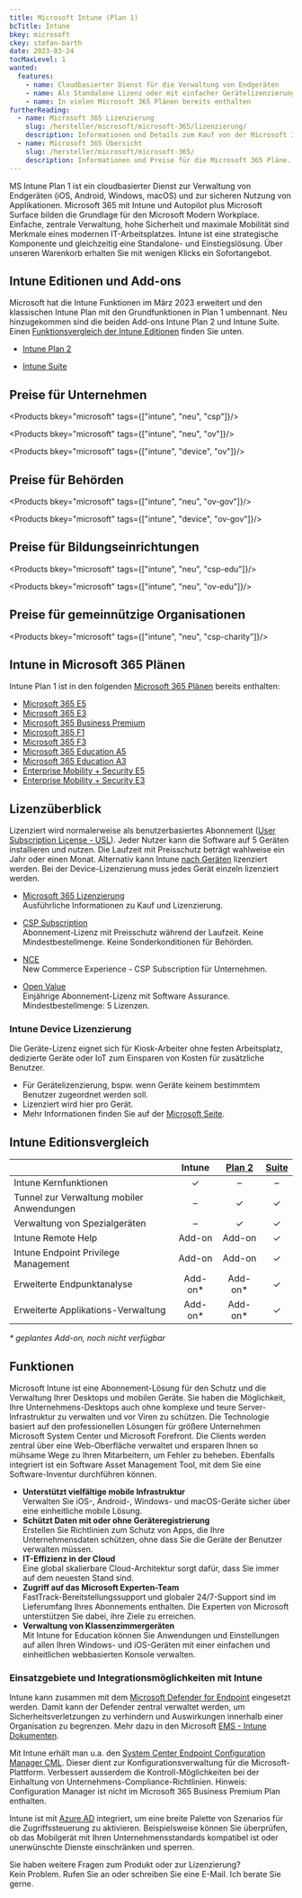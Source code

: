 ```yaml
---
title: Microsoft Intune (Plan 1)
bcTitle: Intune
bkey: microsoft
ckey: stefan-barth
date: 2023-03-24
tocMaxLevel: 1
wanted:
  features:
    - name: Cloudbasierter Dienst für die Verwaltung von Endgeräten
    - name: Als Standalone Lizenz oder mit einfacher Gerätelizenzierung verfügbar
    - name: In vielen Microsoft 365 Plänen bereits enthalten
furtherReading:
  - name: Microsoft 365 Lizenzierung
    slug: /hersteller/microsoft/microsoft-365/lizenzierung/
    description: Informationen und Details zum Kauf von der Microsoft 365 Pläne.
  - name: Microsoft 365 Übersicht
    slug: /hersteller/microsoft/microsoft-365/
    description: Informationen und Preise für die Microsoft 365 Pläne.
---
```




<Intro>

MS Intune Plan 1 ist ein cloudbasierter Dienst zur Verwaltung von Endgeräten (iOS, Android, Windows, macOS) und zur sicheren Nutzung von Applikationen. Microsoft 365 mit Intune und Autopilot plus Microsoft Surface bilden die Grundlage für den Microsoft Modern Workplace.
Einfache, zentrale Verwaltung, hohe Sicherheit und maximale Mobilität sind Merkmale eines modernen IT-Arbeitsplatzes. Intune ist eine strategische Komponente und gleichzeitig eine Standalone- und Einstiegslösung.
Über unseren Warenkorb erhalten Sie mit wenigen Klicks ein Sofortangebot.


</Intro>

<TOC />


## Intune Editionen und Add-ons

Microsoft hat die Intune Funktionen im März 2023 erweitert und den klassischen Intune Plan mit den Grundfunktionen in Plan 1 umbennant. Neu hinzugekommen sind die beiden Add-ons Intune Plan 2 und Intune Suite. Einen [Funktionsvergleich der Intune Editionen](#intune-editionsvergleich) finden Sie unten.

<ArrowList>

- [Intune Plan 2](/hersteller/microsoft/intune/add-ons/#intune-plan-2)

- [Intune Suite](/hersteller/microsoft/intune/add-ons/#intune-suite)

</ArrowList>


## Preise für Unternehmen

<Products bkey="microsoft" tags={["intune", "neu", "csp"]}/>

<Products bkey="microsoft" tags={["intune", "neu", "ov"]}/>

<Products bkey="microsoft" tags={["intune", "device", "ov"]}/>


## Preise für Behörden

<Products bkey="microsoft" tags={["intune", "neu", "ov-gov"]}/>

<Products bkey="microsoft" tags={["intune", "device", "ov-gov"]}/>



## Preise für Bildungseinrichtungen

<Products bkey="microsoft" tags={["intune", "neu", "csp-edu"]}/>

<Products bkey="microsoft" tags={["intune", "neu", "ov-edu"]}/>


## Preise für gemeinnützige Organisationen

<Products bkey="microsoft" tags={["intune", "neu", "csp-charity"]}/>


## Intune in Microsoft 365 Plänen

Intune Plan 1 ist in den folgenden [Microsoft 365 Plänen](/hersteller/microsoft/microsoft-365/) bereits enthalten:

<ArrowList>

 - [Microsoft 365 E5](/hersteller/microsoft/microsoft-365/enterprise-e5/)
 - [Microsoft 365 E3](/hersteller/microsoft/microsoft-365/enterprise-e3/)
 - [Microsoft 365 Business Premium](/hersteller/microsoft/microsoft-365/business-premium/)
 - [Microsoft 365 F1](/hersteller/microsoft/microsoft-365/f1/)
 - [Microsoft 365 F3](/hersteller/microsoft/microsoft-365/f3/)
 - [Microsoft 365 Education A5](/hersteller/microsoft/microsoft-365/education-a5/)
 - [Microsoft 365 Education A3](/hersteller/microsoft/microsoft-365/education-a3/)
 - [Enterprise Mobility + Security E5](/hersteller/microsoft/enterprise-mobility-security/e5/)
 - [Enterprise Mobility + Security E3](/hersteller/microsoft/enterprise-mobility-security/e3/)

</ArrowList>

## Lizenzüberblick

Lizenziert wird normalerweise als benutzerbasiertes Abonnement ([User Subscription License - USL](/hersteller/microsoft/exchange/lizenzierung/#user-subscription-license-usl)). Jeder Nutzer kann die Software auf 5 Geräten installieren und nutzen. Die Laufzeit mit Preisschutz beträgt wahlweise ein Jahr oder einen Monat.
Alternativ kann Intune [nach Geräten](#intune-device-lizenzierung) lizenziert werden. Bei der Device-Lizenzierung muss jedes Gerät einzeln lizenziert werden.


<ArrowList>

- [Microsoft 365 Lizenzierung](/hersteller/microsoft/microsoft-365/lizenzierung/)<br />
  Ausführliche Informationen zu Kauf und Lizenzierung.

- [CSP Subscription](/hersteller/microsoft/csp/)<br />
  Abonnement-Lizenz mit Preisschutz während der Laufzeit. Keine Mindestbestellmenge. Keine Sonderkonditionen für Behörden.

- [NCE](/hersteller/microsoft/microsoft-365/lizenzierung/#new-commerce-experience-nce)<br />
  New Commerce Experience - CSP Subscription für Unternehmen.

- [Open Value](/hersteller/microsoft/open-value/)<br />
  Einjährige Abonnement-Lizenz mit Software Assurance. Mindestbestellmenge: 5 Lizenzen.

</ArrowList>


### Intune Device Lizenzierung

Die Geräte-Lizenz eignet sich für Kiosk-Arbeiter ohne festen Arbeitsplatz, dedizierte Geräte oder IoT zum Einsparen von Kosten für zusätzliche Benutzer.

<ArrowList>

 - Für Gerätelizenzierung, bspw. wenn Geräte keinem bestimmtem Benutzer zugeordnet werden soll.
 - Lizenziert wird hier pro Gerät.
 - Mehr Informationen finden Sie auf der [Microsoft Seite](https://learn.microsoft.com/de-de/mem/intune/fundamentals/licenses).

</ArrowList>

## Intune Editionsvergleich

||Intune|[Plan 2](/hersteller/microsoft/intune/add-ons/#intune-plan-2)|[Suite](/hersteller/microsoft/intune/add-ons/#intune-plan-2)|
|:---|:---:|:---:|:---:|
|Intune Kernfunktionen|✓|–|–|
|Tunnel zur Verwaltung mobiler Anwendungen|–|✓|✓|
|Verwaltung von Spezialgeräten|–|✓|✓|
|Intune Remote Help|Add-on|Add-on|✓|
|Intune Endpoint Privilege Management|Add-on|Add-on|✓|
|Erweiterte Endpunktanalyse|Add-on*|Add-on*|✓|
|Erweiterte Applikations-Verwaltung|Add-on*|Add-on*|✓|

_* geplantes Add-on, noch nicht verfügbar_

## Funktionen

Microsoft Intune ist eine Abonnement-Lösung für den Schutz und die Verwaltung Ihrer Desktops und mobilen Geräte. Sie haben die Möglichkeit, Ihre Unternehmens-Desktops auch ohne komplexe und teure Server-Infrastruktur zu verwalten und vor Viren zu schützen. Die Technologie basiert auf den professionellen Lösungen für größere Unternehmen Microsoft System Center und Microsoft Forefront. Die Clients werden zentral über eine Web-Oberfläche verwaltet und ersparen Ihnen so mühsame Wege zu Ihren Mitarbeitern, um Fehler zu beheben. Ebenfalls integriert ist ein Software Asset Management Tool, mit dem Sie eine Software-Inventur durchführen können.

<ArrowList>

 - **Unterstützt vielfältige mobile Infrastruktur**<br />
  Verwalten Sie iOS-, Android-, Windows- und macOS-Geräte sicher über eine einheitliche mobile Lösung.
 - **Schützt Daten mit oder ohne Geräteregistrierung**<br />
  Erstellen Sie Richtlinien zum Schutz von Apps, die Ihre Unternehmensdaten schützen, ohne dass Sie die Geräte der Benutzer verwalten müssen.
 - **IT-Effizienz in der Cloud**<br />
  Eine global skalierbare Cloud-Architektur sorgt dafür, dass Sie immer auf dem neuesten Stand sind.
 - **Zugriff auf das Microsoft Experten-Team**<br />
  FastTrack-Bereitstellungssupport und globaler 24/7-Support sind im Lieferumfang Ihres Abonnements enthalten. Die Experten von Microsoft unterstützen Sie dabei, ihre Ziele zu erreichen.
 - **Verwaltung von Klassenzimmergeräten**<br />
  Mit Intune for Education können Sie Anwendungen und Einstellungen auf allen Ihren Windows- und iOS-Geräten mit einer einfachen und einheitlichen webbasierten Konsole verwalten.

</ArrowList>


### Einsatzgebiete und Integrationsmöglichkeiten mit Intune

 Intune kann zusammen mit dem [Microsoft Defender for Endpoint](/hersteller/microsoft/microsoft-365/defender/endpoint/) eingesetzt werden. Damit kann der Defender zentral verwaltet werden, um Sicherheitsverletzungen zu verhindern und Auswirkungen innerhalb einer Organisation zu begrenzen. Mehr dazu in den Microsoft [EMS - Intune Dokumenten](https://learn.microsoft.com/de-DE/mem/intune/protect/advanced-threat-protection).

 Mit Intune erhält man u.a. den [System Center Endpoint Configuration Manager CML](/hersteller/microsoft/system-center/client-management-license/). Dieser dient zur Konfigurationsverwaltung für die Microsoft-Plattform. Verbessert ausserdem die Kontroll-Möglichkeiten bei der Einhaltung von Unternehmens-Compliance-Richtlinien. Hinweis: Configuration Manager ist nicht im Microsoft 365 Business Premium Plan enthalten.

 Intune ist mit [Azure AD](/hersteller/microsoft/azure/) integriert, um eine breite Palette von Szenarios für die Zugriffssteuerung zu aktivieren. Beispielsweise können Sie überprüfen, ob das Mobilgerät mit Ihren Unternehmensstandards kompatibel ist oder unerwünschte Dienste einschränken und sperren.


<GetInTouch theme="light">

Sie haben weitere Fragen zum Produkt oder zur Lizenzierung?<br />
Kein Problem. Rufen Sie an oder schreiben Sie eine E-Mail. Ich berate Sie gerne.

</GetInTouch>

